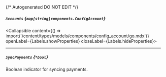 {/* Autogenerated DO NOT EDIT  */}

##### `Accounts` *{`map[string]components.ConfigAccount`}*
<Collapsible content={() => import('/content/types/models/components/config_account/go.mdx')} openLabel={Labels.showProperties} closeLabel={Labels.hideProperties}>
</Collapsible>

---
##### `SyncPayments` *{`*bool`}*
Boolean indicator for syncing payments.



